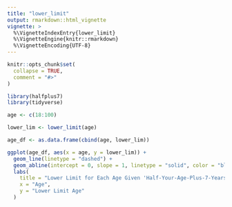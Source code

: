 ```yaml
---
title: "lower_limit"
output: rmarkdown::html_vignette
vignette: >
  %\VignetteIndexEntry{lower_limit}
  %\VignetteEngine{knitr::rmarkdown}
  %\VignetteEncoding{UTF-8}
---
```


```r
knitr::opts_chunk$set(
  collapse = TRUE,
  comment = "#>"
)
```

```r
library(halfplus7)
library(tidyverse)
```

```r
age <- c(18:100)

lower_lim <- lower_limit(age)

age_df <- as.data.frame(cbind(age, lower_lim))

ggplot(age_df, aes(x = age, y = lower_lim)) +
  geom_line(linetype = "dashed") +
  geom_abline(intercept = 0, slope = 1, linetype = "solid", color = "black") +
  labs(
    title = "Lower Limit for Each Age Given 'Half-Your-Age-Plus-7-Years' Rule",
    x = "Age",
    y = "Lower Limit Age"
  )
```
